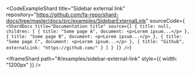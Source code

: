 
<CodeExampleShard
  title="Sidebar external link"
  repository="https://github.com/fa-repo/shard-docs/tree/master/docs/src/examples/SidebarExternalLink"
  sourceCode={`
<ShardDocs
  title="Documentation title"
  source={[
    {
      title: null,
      children: [
        { title: "Some page A", document: <p>Lorem ipsum...</p> },
        { title: "Some page B", document: <p>Lorem ipsum...</p> },
        { title: "Some page C", document: <p>Lorem ipsum...</p> },
        { title: "Github", externalLink: "https://github.com/" }
      ]
    }
  ]}
/>`}
>
  <IframeShard path="#/examples/sidebar-external-link" style={{ width: "1200px" }} />
</CodeExampleShard>